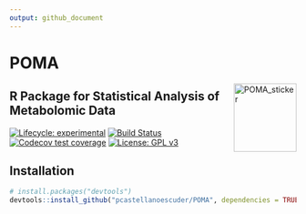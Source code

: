 ```yaml
---
output: github_document
---
```


# POMA

<img src='POMA_sticker/POMA_sticker.png' alt='POMA_sticker' title='POMA sticker' width='110' height='120' align='right'/>

## R Package for Statistical Analysis of Metabolomic Data

  <!-- badges: start -->
  [![Lifecycle: experimental](https://img.shields.io/badge/lifecycle-experimental-orange.svg)](https://www.tidyverse.org/lifecycle/#experimental)
  [![Build Status](https://travis-ci.org/pcastellanoescuder/POMA.svg?branch=master)](https://travis-ci.org/pcastellanoescuder/POMA)
  [![Codecov test coverage](https://codecov.io/gh/pcastellanoescuder/POMA/branch/master/graph/badge.svg)](https://codecov.io/gh/pcastellanoescuder/POMA?branch=master)
  [![License: GPL v3](https://img.shields.io/badge/License-GPLv3-blue.svg)](https://www.gnu.org/licenses/gpl-3.0)
  <!-- badges: end -->


## Installation

```r
# install.packages("devtools")
devtools::install_github("pcastellanoescuder/POMA", dependencies = TRUE)
```

